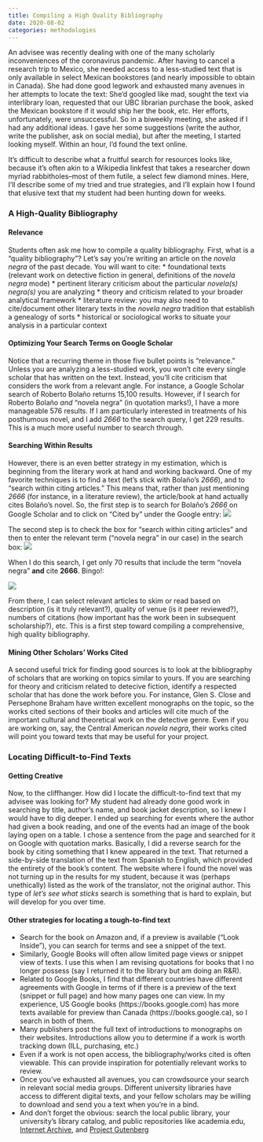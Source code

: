 ```yaml
---
title: Compiling a High Quality Bibliography
date: 2020-08-02
categories: methodologies
---
```



An advisee was recently dealing with one of the many scholarly inconveniences of the coronavirus pandemic. After having to cancel a research trip to Mexico, she needed access to a less-studied text that is only available in select Mexican bookstores (and nearly impossible to obtain in Canada). She had done good legwork and exhausted many avenues in her attempts to locate the text: She'd googled like mad, sought the text via interlibrary loan, requested that our UBC librarian purchase the book, asked the Mexican bookstore if it would ship her the book, etc. Her efforts, unfortunately, were unsuccessful. So in a biweekly meeting, she asked if I had any additional ideas. I gave her some suggestions (write the author, write the publisher, ask on social media), but after the meeting, I started looking myself. Within an hour, I'd found the text online.

It's difficult to describe what a fruitful search for resources looks like, because it's often akin to a Wikipedia linkfest that takes a researcher down myriad rabbitholes--most of them futile, a select few diamond mines. Here, I'll describe some of my tried and true strategies, and I'll explain how I found that elusive text that my student had been hunting down for weeks.

### A High-Quality Bibliography
#### Relevance
Students often ask me how to compile a quality bibliography. First, what is a "quality bibliography"? Let's say you're writing an article on the _novela negra_ of the past decade. You will want to cite: 
* foundational texts (relevant work on detective fiction in general, definitions of the _novela negra_ mode)
* pertinent literary criticism about the particular _novela(s) negra(s)_ you are analyzing
* theory and criticism related to your broader analytical framework
* literature review: you may also need to cite/document other literary texts in the _novela negra_ tradition that establish a genealogy of sorts
* historical or sociological works to situate your analysis in a particular context

#### Optimizing Your Search Terms on Google Scholar
Notice that a recurring theme in those five bullet points is "relevance." Unless you are analyzing a less-studied work, you won't cite every single scholar that has written on the text. Instead, you'll cite criticism that considers the work from a relevant angle. For instance, a Google Scholar search of Roberto Bolaño returns 15,100 results. However, if I search for Roberto Bolaño _and_ "novela negra" (in quotation marks!), I have a more manageable 576 results. If I am particularly interested in treatments of his posthumous novel, and I add _2666_ to the search query, I get 229 results. This is a much more useful number to search through.

#### Searching Within Results
However, there is an even better strategy in my estimation, which is beginning from the literary work at hand and working backward. One of my favorite techniques is to find a text (let's stick with Bolaño's _2666_), and to "search within citing articles." This means that, rather than just mentioning _2666_ (for instance, in a literature review), the article/book at hand actually cites Bolaño's novel. So, the first step is to search for Bolaño's _2666_ on Google Scholar and to click on "Cited by" under the Google entry:
![](/assets/images/GoogleScholar_CitedBy.jpg)

The second step is to check the box for "search within citing articles" and then to enter the relevant term ("novela negra" in our case) in the search box:
![](/assets/images/GoogleScholar_SearchWithin.jpg)

When I do this search, I get only 70 results that include the term "novela negra" **and** cite **2666**. Bingo!:

![](/assets/images/Bingo.jpg)

From there, I can select relevant articles to skim or read based on description (is it truly relevant?), quality of venue (is it peer reviewed?), numbers of citations (how important has the work been in subsequent scholarship?), etc. This is a first step toward compiling a comprehensive, high quality bibliography.

#### Mining Other Scholars' Works Cited
A second useful trick for finding good sources is to look at the bibliography of scholars that are working on topics similar to yours. If you are searching for theory and criticism related to detecive fiction, identify a respected scholar that has done the work before you. For instance, Glen S. Close and Persephone Braham have written excellent monographs on the topic, so the works cited sections of their books and articles will cite much of the important cultural and theoretical work on the detective genre. Even if you are working on, say, the Central American _novela negra_, their works cited will point you toward texts that may be useful for your project.

### Locating Difficult-to-Find Texts
#### Getting Creative
Now, to the cliffhanger. How did I locate the difficult-to-find text that my advisee was looking for? My student had already done good work in searching by title, author's name, and book jacket description, so I knew I would have to dig deeper. I ended up searching for events where the author had given a book reading, and one of the events had an image of the book laying open on a table. I chose a sentence from the page and searched for it on Google with quotation marks. Basically, I did a reverse search for the book by citing something that I knew appeared in the text. That returned a side-by-side translation of the text from Spanish to English, which provided the entirety of the book's content. The website where I found the novel was not turning up in the results for my student, because it was (perhaps unethically) listed as the work of the translator, not the original author. This type of _let's see what sticks_ search is something that is hard to explain, but will develop for you over time.

#### Other strategies for locating a tough-to-find text
* Search for the book on Amazon and, if a preview is available ("Look Inside"), you can search for terms and see a snippet of the text.
* Similarly, Google Books will often allow limited page views or snippet view of texts. I use this when I am revising quotations for books that I no longer possess (say I returned it to the library but am doing an R&R).
* Related to Google Books, I find that different countries have different agreements with Google in terms of if there is a preview of the text (snippet or full page) and how many pages one can view. In my experience, US Google books (https://books.google.com) has more texts available for preview than Canada (https://books.google.ca), so I search in both of them.
* Many publishers post the full text of introductions to monographs on their websites. Introductions allow you to determine if a work is worth tracking down (ILL, purchasing, etc.)
* Even if a work is not open access, the bibliography/works cited is often viewable. This can provide inspiration for potentially relevant works to review.
* Once you've exhausted all avenues, you can crowdsource your search in relevant social media groups. Different university libraries have access to different digital texts, and your fellow scholars may be willing to download and send you a text when you're in a bind.
* And don't forget the obvious: search the local public library, your university's library catalog, and public repositories like academia.edu, [Internet Archive](https://archive.org), and [Project Gutenberg](http://www.gutenberg.org)


